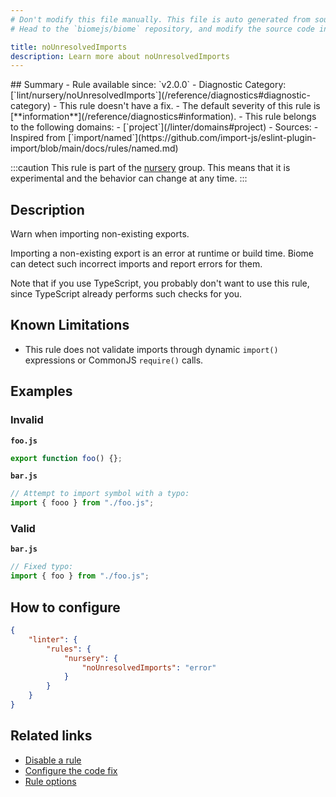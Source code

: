 ```yaml
---
# Don't modify this file manually. This file is auto generated from source, and you will lose your changes next time the website is built.
# Head to the `biomejs/biome` repository, and modify the source code in there.

title: noUnresolvedImports
description: Learn more about noUnresolvedImports
---
```


<Tabs>
<TabItem label="JavaScript (and super languages)" icon="seti:javascript">
## Summary
- Rule available since: `v2.0.0`
- Diagnostic Category: [`lint/nursery/noUnresolvedImports`](/reference/diagnostics#diagnostic-category)
- This rule doesn't have a fix.
- The default severity of this rule is [**information**](/reference/diagnostics#information).
- This rule belongs to the following domains:
  - [`project`](/linter/domains#project)
- Sources: 
  - Inspired from [`import/named`](https://github.com/import-js/eslint-plugin-import/blob/main/docs/rules/named.md)

:::caution
This rule is part of the [nursery](/linter/#nursery) group. This means that it is experimental and the behavior can change at any time.
:::
## Description
Warn when importing non-existing exports.

Importing a non-existing export is an error at runtime or build time.
Biome can detect such incorrect imports and report errors for them.

Note that if you use TypeScript, you probably don't want to use this
rule, since TypeScript already performs such checks for you.

## Known Limitations

- This rule does not validate imports through dynamic `import()`
expressions or CommonJS `require()` calls.

## Examples

### Invalid

**`foo.js`**

```js
export function foo() {};
```

**`bar.js`**

```js
// Attempt to import symbol with a typo:
import { fooo } from "./foo.js";
```

### Valid

**`bar.js`**

```js
// Fixed typo:
import { foo } from "./foo.js";
```

## How to configure
```json title="biome.json"
{
	"linter": {
		"rules": {
			"nursery": {
				"noUnresolvedImports": "error"
			}
		}
	}
}

```
## Related links

- [Disable a rule](/linter/#disable-a-rule)
- [Configure the code fix](/linter#configure-the-code-fix)
- [Rule options](/linter/#rule-options)

</TabItem>
</Tabs>

